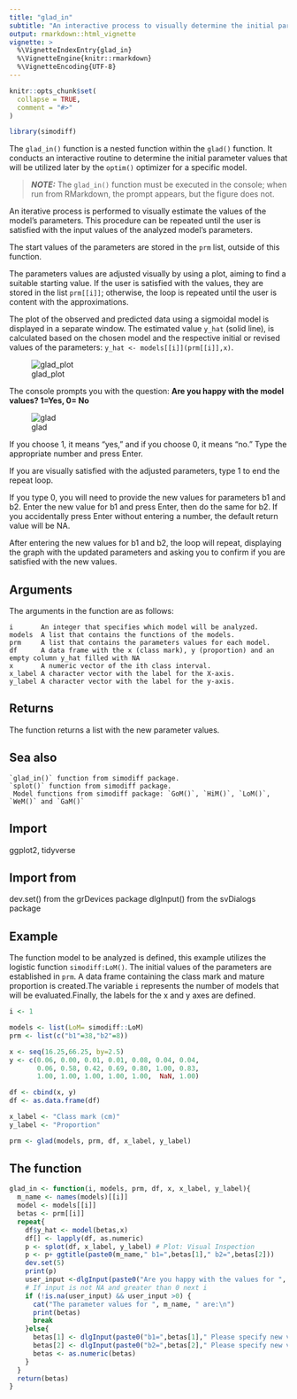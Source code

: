 ```yaml
---
title: "glad_in"
subtitle: "An interactive process to visually determine the initial parameters."
output: rmarkdown::html_vignette
vignette: >
  %\VignetteIndexEntry{glad_in}
  %\VignetteEngine{knitr::rmarkdown}
  %\VignetteEncoding{UTF-8}
---
```


```r
knitr::opts_chunk$set(
  collapse = TRUE,
  comment = "#>"
)
```

```r
library(simodiff)
```


The `glad_in()` function is a nested function within the `glad()` function.
It conducts an interactive routine to determine the initial parameter values
that will be utilized later by the `optim()` optimizer for a specific model.

> **_NOTE:_** The `glad_in()` function must be executed in the console; when run from RMarkdown, the prompt appears, but the figure does not.

An iterative process is performed to visually estimate the values of the model's
parameters. This procedure can be repeated until the user is satisfied with
the input values of the analyzed model's parameters.

The start values of the parameters are stored in the `prm` list, outside of
this function.

The parameters values are adjusted visually by using a plot, aiming to find a
suitable starting value. If the user is satisfied with the values, they are
stored in the list `prm[[i]]`; otherwise, the loop is repeated until the user
is content with the approximations.

The plot of the observed and predicted data using a sigmoidal model is
displayed in a separate window. The estimated value `y_hat` (solid line),
is calculated based on the chosen model and the respective initial or revised
values of the parameters: `y_hat <- models[[i]](prm[[i]],x)`.

![glad_plot](https://github.com/Macrurido/simodiff/blob/master/man/figures/glad_plot.png)

The console prompts you with the question: **Are you happy with the model values? 1=Yes, 0= No**

![glad](https://github.com/Macrurido/simodiff/blob/master/man/figures/glad.png)

If you choose 1, it means "yes," and if you choose 0, it means "no."
Type the appropriate number and press Enter.

If you are visually satisfied with the adjusted parameters, type 1 to end the
repeat loop.

If you type 0, you will need to provide the new values for parameters b1 and b2.
Enter the new value for b1 and press Enter, then do the same for b2. If you
accidentally press Enter without entering a number, the default return
value will be NA.

After entering the new values for b1 and b2, the loop will repeat, displaying
the graph with the updated parameters and asking you to confirm if you are
satisfied with the new values.

## Arguments

The arguments in the function are as follows:

    i       An integer that specifies which model will be analyzed.
    models  A list that contains the functions of the models.
    prm     A list that contains the parameters values for each model.
    df      A data frame with the x (class mark), y (proportion) and an empty column y_hat filled with NA
    x       A numeric vector of the ith class interval.
    x_label A character vector with the label for the X-axis.
    y_label A character vector with the label for the y-axis.

## Returns

The function returns a list with the new parameter values.
    
## Sea also

    `glad_in()` function from simodiff package.
    `splot()` function from simodiff package.
     Model functions from simodiff package: `GoM()`, `HiM()`, `LoM()`, `WeM()` and `GaM()`

## Import
  ggplot2, tidyverse
  
## Import from
  dev.set() from the grDevices package
  dlgInput() from the svDialogs package  
    
## Example

The function model to be analyzed is defined, this example utilizes the logistic function `simodiff:LoM()`. The initial values of the parameters are established in `prm`. A data frame containing the class mark and mature proportion is created.The variable `i` represents the number of models that will be evaluated.Finally, the labels for the x and y axes are defined.

```r
i <- 1

models <- list(LoM= simodiff::LoM)
prm <- list(c("b1"=38,"b2"=8))

x <- seq(16.25,66.25, by=2.5)
y <- c(0.06, 0.00, 0.01, 0.01, 0.08, 0.04, 0.04,
       0.06, 0.58, 0.42, 0.69, 0.80, 1.00, 0.83,
       1.00, 1.00, 1.00, 1.00, 1.00,  NaN, 1.00)

df <- cbind(x, y)
df <- as.data.frame(df)

x_label <- "Class mark (cm)"
y_label <- "Proportion"

prm <- glad(models, prm, df, x_label, y_label)
```

## The function

```r
glad_in <- function(i, models, prm, df, x, x_label, y_label){
  m_name <- names(models)[[i]]
  model <- models[[i]]
  betas <- prm[[i]]
  repeat{
    df$y_hat <- model(betas,x)
    df[] <- lapply(df, as.numeric)
    p <- splot(df, x_label, y_label) # Plot: Visual Inspection
    p <- p+ ggtitle(paste0(m_name," b1=",betas[1]," b2=",betas[2]))
    dev.set(5)
    print(p)
    user_input <-dlgInput(paste0("Are you happy with the values for ", m_name, "?  1=Yes, 0= No "), Sys.info()[" "])$res
    # If input is not NA and greater than 0 next i
    if (!is.na(user_input) && user_input >0) {
      cat("The parameter values for ", m_name, " are:\n")
      print(betas)
      break
    }else{
      betas[1] <- dlgInput(paste0("b1=",betas[1]," Please specify new values for b1"), Sys.info()[" "])$res
      betas[2] <- dlgInput(paste0("b2=",betas[2]," Please specify new values for b2"), Sys.info()[""])$res
      betas <- as.numeric(betas)
    }
  }
  return(betas)
}
```

